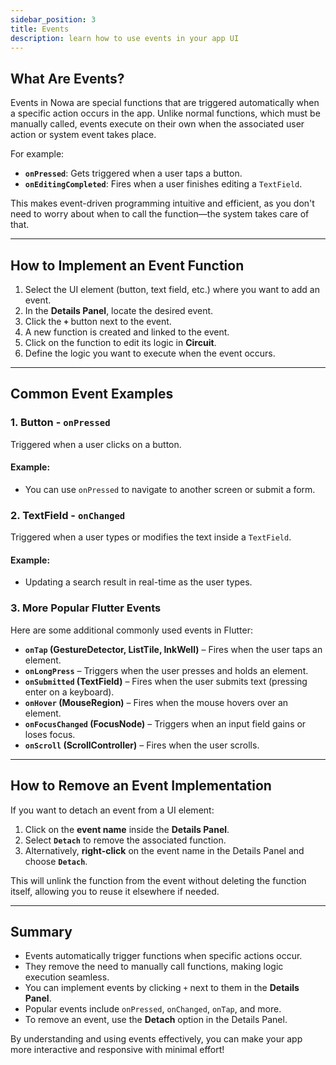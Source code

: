 ```yaml
---
sidebar_position: 3
title: Events
description: learn how to use events in your app UI
---
```



## What Are Events?

Events in Nowa are special functions that are triggered automatically when a specific action occurs in the app. Unlike normal functions, which must be manually called, events execute on their own when the associated user action or system event takes place.

For example:
- **`onPressed`**: Gets triggered when a user taps a button.
- **`onEditingCompleted`**: Fires when a user finishes editing a `TextField`.

This makes event-driven programming intuitive and efficient, as you don't need to worry about when to call the function—the system takes care of that.

---

## How to Implement an Event Function

1. Select the UI element (button, text field, etc.) where you want to add an event.
2. In the **Details Panel**, locate the desired event.
3. Click the **`+`** button next to the event.
4. A new function is created and linked to the event.
5. Click on the function to edit its logic in **Circuit**.
6. Define the logic you want to execute when the event occurs.

---

## Common Event Examples

### 1. **Button - `onPressed`**
Triggered when a user clicks on a button.

#### Example:
- You can use `onPressed` to navigate to another screen or submit a form.

### 2. **TextField - `onChanged`**
Triggered when a user types or modifies the text inside a `TextField`.

#### Example:
- Updating a search result in real-time as the user types.

### 3. **More Popular Flutter Events**
Here are some additional commonly used events in Flutter:

- **`onTap` (GestureDetector, ListTile, InkWell)** – Fires when the user taps an element.
- **`onLongPress`** – Triggers when the user presses and holds an element.
- **`onSubmitted` (TextField)** – Fires when the user submits text (pressing enter on a keyboard).
- **`onHover` (MouseRegion)** – Fires when the mouse hovers over an element.
- **`onFocusChanged` (FocusNode)** – Triggers when an input field gains or loses focus.
- **`onScroll` (ScrollController)** – Fires when the user scrolls.

---

## How to Remove an Event Implementation

If you want to detach an event from a UI element:

1. Click on the **event name** inside the **Details Panel**.
2. Select **`Detach`** to remove the associated function.
3. Alternatively, **right-click** on the event name in the Details Panel and choose **`Detach`**.

This will unlink the function from the event without deleting the function itself, allowing you to reuse it elsewhere if needed.

---

## Summary
- Events automatically trigger functions when specific actions occur.
- They remove the need to manually call functions, making logic execution seamless.
- You can implement events by clicking `+` next to them in the **Details Panel**.
- Popular events include `onPressed`, `onChanged`, `onTap`, and more.
- To remove an event, use the **Detach** option in the Details Panel.

By understanding and using events effectively, you can make your app more interactive and responsive with minimal effort!

